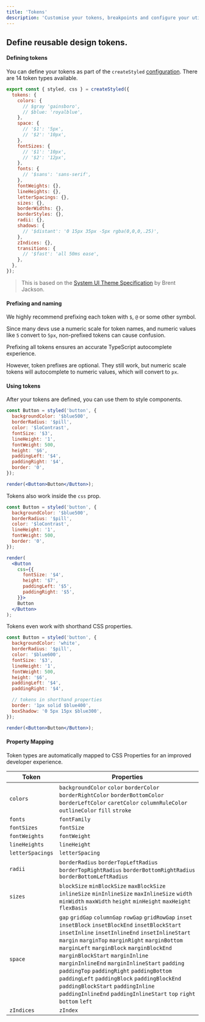 ```yaml
---
title: 'Tokens'
description: 'Customise your tokens, breakpoints and configure your utils.'
---
```


## Define reusable design tokens.

#### Defining tokens
You can define your tokens as part of the `createStyled` [configuration](/docs/installation#create-your-config-file). There are 14 token types available.

```jsx
export const { styled, css } = createStyled({
  tokens: {
    colors: {
      // $gray 'gainsboro',
      // $blue: 'royalblue',
    },
    space: {
      // '$1': '5px',
      // '$2': '10px',
    },
    fontSizes: {
      // '$1': '10px',
      // '$2': '12px',
    },
    fonts: {
      // '$sans': 'sans-serif',
    },
    fontWeights: {},
    lineHeights: {},
    letterSpacings: {},
    sizes: {},
    borderWidths: {},
    borderStyles: {},
    radii: {},
    shadows: {
      // '$distant': '0 15px 35px -5px rgba(0,0,0,.25)',
    },
    zIndices: {},
    transitions: {
      // '$fast': 'all 50ms ease',
    },
  },
});
```

> This is based on the [System UI Theme Specification](https://system-ui.com/theme) by Brent Jackson.

#### Prefixing and naming
We highly recommend prefixing each token with `$`, `@` or some other symbol.

Since many devs use a numeric scale for token names, and numeric values like `5` convert to `5px`, non-prefixed tokens can cause confusion.

Prefixing all tokens ensures an accurate TypeScript autocomplete experience.

However, token prefixes are optional. They still work, but numeric scale tokens will autocomplete to numeric values, which will convert to `px`.

#### Using tokens

After your tokens are defined, you can use them to style components.

```jsx live manual
const Button = styled('button', {
  backgroundColor: '$blue500',
  borderRadius: '$pill',
  color: '$loContrast',
  fontSize: '$3',
  lineHeight: '1',
  fontWeight: 500,
  height: '$6',
  paddingLeft: '$4',
  paddingRight: '$4',
  border: '0',
});

render(<Button>Button</Button>);
```

Tokens also work inside the `css` prop.

```jsx live manual
const Button = styled('button', {
  backgroundColor: '$blue500',
  borderRadius: '$pill',
  color: '$loContrast',
  lineHeight: '1',
  fontWeight: 500,
  border: '0',
});

render(
  <Button
    css={{
      fontSize: '$4',
      height: '$7',
      paddingLeft: '$5',
      paddingRight: '$5',
    }}>
    Button
  </Button>
);
```

Tokens even work with shorthand CSS properties.

```jsx live manual
const Button = styled('button', {
  backgroundColor: 'white',
  borderRadius: '$pill',
  color: '$blue600',
  fontSize: '$3',
  lineHeight: '1',
  fontWeight: 500,
  height: '$6',
  paddingLeft: '$4',
  paddingRight: '$4',

  // tokens in shorthand properties
  border: '1px solid $blue400',
  boxShadow: '0 5px 15px $blue300',
});

render(<Button>Button</Button>);
```

#### Property Mapping

Token types are automatically mapped to CSS Properties for an improved developer experience.

<table style={{ width: '100%', borderSpacing: 0 }}>
  <thead>
    <tr>
      <th style={{ padding: '15px 0 10px 0', textAlign: 'left' }}>
        <Text size="3" css={{ fontWeight: 500 }}>Token</Text>
      </th>
      <th style={{ textAlign: 'left' }}>
        <Text size="3" css={{ fontWeight: 500 }}>Properties</Text>
      </th>
    </tr>
  </thead>
  <tbody>
    <tr>
      <td style={{ padding: '5px 0', borderTop: '1px solid hsl(206,11%,92%)' }}>
        <Code>colors</Code>
      </td>
      <td style={{ padding: '5px 0', borderTop: '1px solid hsl(206,11%,92%)' }}>
        <Box css={{ my: '$2' }}><Code>backgroundColor</Code></Box>
        <Box css={{ my: '$2' }}><Code>color</Code></Box>
        <Box css={{ my: '$2' }}><Code>borderColor</Code></Box>
        <Box css={{ my: '$2' }}><Code>borderRightColor</Code></Box>
        <Box css={{ my: '$2' }}><Code>borderBottomColor</Code></Box>
        <Box css={{ my: '$2' }}><Code>borderLeftColor</Code></Box>
        <Box css={{ my: '$2' }}><Code>caretColor</Code></Box>
        <Box css={{ my: '$2' }}><Code>columnRuleColor</Code></Box>
        <Box css={{ my: '$2' }}><Code>outlineColor</Code></Box>
        <Box css={{ my: '$2' }}><Code>fill</Code></Box>
        <Box css={{ my: '$2' }}><Code>stroke</Code></Box>
      </td>
    </tr>
    <tr>
      <td style={{ padding: '5px 0', borderTop: '1px solid hsl(206,11%,92%)' }}>
        <Code>fonts</Code>
      </td>
      <td style={{ padding: '5px 0', borderTop: '1px solid hsl(206,11%,92%)' }}>
        <Box css={{ my: '$2' }}><Code>fontFamily</Code></Box>
      </td>
    </tr>
    <tr>
      <td style={{ padding: '5px 0', borderTop: '1px solid hsl(206,11%,92%)' }}>
        <Code>fontSizes</Code>
      </td>
      <td style={{ padding: '5px 0', borderTop: '1px solid hsl(206,11%,92%)' }}>
        <Box css={{ my: '$2' }}><Code>fontSize</Code></Box>
      </td>
    </tr>
    <tr>
      <td style={{ padding: '5px 0', borderTop: '1px solid hsl(206,11%,92%)' }}>
        <Code>fontWeights</Code>
      </td>
      <td style={{ padding: '5px 0', borderTop: '1px solid hsl(206,11%,92%)' }}>
        <Box css={{ my: '$2' }}><Code>fontWeight</Code></Box>
      </td>
    </tr>
    <tr>
      <td style={{ padding: '5px 0', borderTop: '1px solid hsl(206,11%,92%)' }}>
        <Code>lineHeights</Code>
      </td>
      <td style={{ padding: '5px 0', borderTop: '1px solid hsl(206,11%,92%)' }}>
        <Box css={{ my: '$2' }}><Code>lineHeight</Code></Box>
      </td>
    </tr>
    <tr>
      <td style={{ padding: '5px 0', borderTop: '1px solid hsl(206,11%,92%)' }}>
        <Code>letterSpacings</Code>
      </td>
      <td style={{ padding: '5px 0', borderTop: '1px solid hsl(206,11%,92%)' }}>
        <Box css={{ my: '$2' }}><Code>letterSpacing</Code></Box>
      </td>
    </tr>
    <tr>
      <td style={{ padding: '5px 0', borderTop: '1px solid hsl(206,11%,92%)' }}>
        <Code>radii</Code>
      </td>
      <td style={{ padding: '5px 0', borderTop: '1px solid hsl(206,11%,92%)' }}>
        <Box css={{ my: '$2' }}><Code>borderRadius</Code></Box>
        <Box css={{ my: '$2' }}><Code>borderTopLeftRadius</Code></Box>
        <Box css={{ my: '$2' }}><Code>borderTopRightRadius</Code></Box>
        <Box css={{ my: '$2' }}><Code>borderBottomRightRadius</Code></Box>
        <Box css={{ my: '$2' }}><Code>borderBottomLeftRadius</Code></Box>
      </td>
    </tr>
    <tr>
      <td style={{ padding: '5px 0', borderTop: '1px solid hsl(206,11%,92%)' }}>
        <Code>sizes</Code>
      </td>
      <td style={{ padding: '5px 0', borderTop: '1px solid hsl(206,11%,92%)' }}>
        <Box css={{ my: '$2' }}><Code>blockSize</Code></Box>
        <Box css={{ my: '$2' }}><Code>minBlockSize</Code></Box>
        <Box css={{ my: '$2' }}><Code>maxBlockSize</Code></Box>
        <Box css={{ my: '$2' }}><Code>inlineSize</Code></Box>
        <Box css={{ my: '$2' }}><Code>minInlineSize</Code></Box>
        <Box css={{ my: '$2' }}><Code>maxInlineSize</Code></Box>
        <Box css={{ my: '$2' }}><Code>width</Code></Box>
        <Box css={{ my: '$2' }}><Code>minWidth</Code></Box>
        <Box css={{ my: '$2' }}><Code>maxWidth</Code></Box>
        <Box css={{ my: '$2' }}><Code>height</Code></Box>
        <Box css={{ my: '$2' }}><Code>minHeight</Code></Box>
        <Box css={{ my: '$2' }}><Code>maxHeight</Code></Box>
        <Box css={{ my: '$2' }}><Code>flexBasis</Code></Box>
      </td>
    </tr>
    <tr>
      <td style={{ padding: '5px 0', borderTop: '1px solid hsl(206,11%,92%)' }}>
        <Code>space</Code>
      </td>
      <td style={{ padding: '5px 0', borderTop: '1px solid hsl(206,11%,92%)' }}>
        <Box css={{ my: '$2' }}><Code>gap</Code></Box>
        <Box css={{ my: '$2' }}><Code>gridGap</Code></Box>
        <Box css={{ my: '$2' }}><Code>columnGap</Code></Box>
        <Box css={{ my: '$2' }}><Code>rowGap</Code></Box>
        <Box css={{ my: '$2' }}><Code>gridRowGap</Code></Box>
        <Box css={{ my: '$2' }}><Code>inset</Code></Box>
        <Box css={{ my: '$2' }}><Code>insetBlock</Code></Box>
        <Box css={{ my: '$2' }}><Code>insetBlockEnd</Code></Box>
        <Box css={{ my: '$2' }}><Code>insetBlockStart</Code></Box>
        <Box css={{ my: '$2' }}><Code>insetInline</Code></Box>
        <Box css={{ my: '$2' }}><Code>insetInlineEnd</Code></Box>
        <Box css={{ my: '$2' }}><Code>insetInlineStart</Code></Box>
        <Box css={{ my: '$2' }}><Code>margin</Code></Box>
        <Box css={{ my: '$2' }}><Code>marginTop</Code></Box>
        <Box css={{ my: '$2' }}><Code>marginRight</Code></Box>
        <Box css={{ my: '$2' }}><Code>marginBottom</Code></Box>
        <Box css={{ my: '$2' }}><Code>marginLeft</Code></Box>
        <Box css={{ my: '$2' }}><Code>marginBlock</Code></Box>
        <Box css={{ my: '$2' }}><Code>marginBlockEnd</Code></Box>
        <Box css={{ my: '$2' }}><Code>marginBlockStart</Code></Box>
        <Box css={{ my: '$2' }}><Code>marginInline</Code></Box>
        <Box css={{ my: '$2' }}><Code>marginInlineEnd</Code></Box>
        <Box css={{ my: '$2' }}><Code>marginInlineStart</Code></Box>
        <Box css={{ my: '$2' }}><Code>padding</Code></Box>
        <Box css={{ my: '$2' }}><Code>paddingTop</Code></Box>
        <Box css={{ my: '$2' }}><Code>paddingRight</Code></Box>
        <Box css={{ my: '$2' }}><Code>paddingBottom</Code></Box>
        <Box css={{ my: '$2' }}><Code>paddingLeft</Code></Box>
        <Box css={{ my: '$2' }}><Code>paddingBlock</Code></Box>
        <Box css={{ my: '$2' }}><Code>paddingBlockEnd</Code></Box>
        <Box css={{ my: '$2' }}><Code>paddingBlockStart</Code></Box>
        <Box css={{ my: '$2' }}><Code>paddingInline</Code></Box>
        <Box css={{ my: '$2' }}><Code>paddingInlineEnd</Code></Box>
        <Box css={{ my: '$2' }}><Code>paddingInlineStart</Code></Box>
        <Box css={{ my: '$2' }}><Code>top</Code></Box>
        <Box css={{ my: '$2' }}><Code>right</Code></Box>
        <Box css={{ my: '$2' }}><Code>bottom</Code></Box>
        <Box css={{ my: '$2' }}><Code>left</Code></Box>
      </td>
    </tr>
    <tr>
      <td style={{ padding: '5px 0', borderTop: '1px solid hsl(206,11%,92%)' }}>
        <Code>zIndices</Code>
      </td>
      <td style={{ padding: '5px 0', borderTop: '1px solid hsl(206,11%,92%)' }}>
        <Box css={{ my: '$2' }}><Code>zIndex</Code></Box>
      </td>
    </tr>
  </tbody>
</table>





